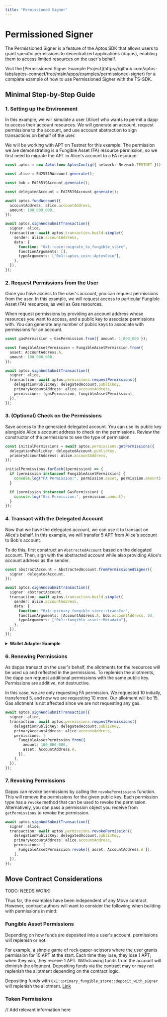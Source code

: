 ```yaml
---
title: "Permissioned Signer"
---
```



# Permissioned Signer

The Permissioned Signer is a feature of the Aptos SDK that allows users to grant specific permissions to decentralized applications (dapps), enabling them to access limited resources on the user's behalf.

<Callout>
 Visit the [Permissioned Signer Example Project](https://github.com/aptos-labs/aptos-connect/tree/main/apps/examples/permissioned-signer) for a complete example of how to use Permissioned Signer with the TS-SDK.
</Callout>

## Minimal Step-by-Step Guide

<Steps>

### 1. Setting up the Environment

In this example, we will simulate a user (Alice) who wants to permit a dapp to access their account resources. We will generate an account, request permissions to the account, and use account abstraction to sign transactions on behalf of the user.

We will be working with APT on Testnet for this example. The permission we are demonstrating is a Fungible Asset (FA) resource permission, so we first need to migrate the APT in Alice's account to a FA resource.

```ts
const aptos = new Aptos(new AptosConfig({ network: Network.TESTNET }));

const alice = Ed25519Account.generate();

const bob = Ed25519Account.generate();

const delegatedAccount = Ed25519Account.generate();

await aptos.fundAccount({
  accountAddress: alice.accountAddress,
  amount: 100_000_000,
});

await aptos.signAndSubmitTransaction({
  signer: alice,
  transaction: await aptos.transaction.build.simple({
    sender: alice.accountAddress,
    data: {
      function: "0x1::coin::migrate_to_fungible_store",
      functionArguments: [],
      typeArguments: ["0x1::aptos_coin::AptosCoin"],
    },
  }),
});
```

### 2. Request Permissions from the User

Once you have access to the user's account, you can request permissions from the user. In this example, we will request access to particular Fungible Asset (FA) resources, as well as Gas resources.

When request permissions by providing an account address whose resources you want to access, and a public key to associate permissions with. You can generate any number of public keys to associate with permissions for an account.

```ts
const gasPermission = GasPermission.from({ amount: 1_000_000 });

const fungibleAssetPermission = FungibleAssetPermission.from({
  asset: AccountAddress.A,
  amount: 100_000_000,
});

await aptos.signAndSubmitTransaction({
  signer: alice,
  transaction: await aptos.permissions.requestPermissions({
    delegationPublicKey: delegatedAccount.publicKey,
    primaryAccountAddress: alice.accountAddress,
    permissions: [gasPermission, fungibleAssetPermission],
  }),
});
```

### 3. (Optional) Check on the Permissions

Save access to the generated delegated account. You can use its public key alongside Alice's account address to check on the permissions. Review the constructor of the permissions to see the type of permission.

```ts
const initialPermissions = await aptos.permissions.getPermissions({
  delegationPublicKey: delegatedAccount.publicKey,
  primaryAccountAddress: alice.accountAddress,
});

initialPermissions.forEach((permission) => {
  if (permission instanceof FungibleAssetPermission) {
    console.log("FA Permission:", permission.asset, permission.amount);
  }

  if (permission instanceof GasPermission) {
    console.log("Gas Permission:", permission.amount);
  }
});
```

### 4. Transact with the Delegated Account

Now that we have the delegated account, we can use it to transact on Alice's behalf. In this example, we will transfer 5 APT from Alice's account to Bob's account.

To do this, first construct an `AbstractedAccount` based on the delegated account. Then, sign with the abstracted account while also providing Alice's account address as the sender.

```ts
const abstractAccount = AbstractedAccount.fromPermissionedSigner({
  signer: delegatedAccount,
});

await aptos.signAndSubmitTransaction({
  signer: abstractAccount,
  transaction: await aptos.transaction.build.simple({
    sender: alice.accountAddress,
    data: {
      function: "0x1::primary_fungible_store::transfer",
      functionArguments: [AccountAddress.A, bob.accountAddress, 5],
      typeArguments: ["0x1::fungible_asset::Metadata"],
    },
  }),
});
```

<details>
<summary>
  <b>Wallet Adapter Example</b>
</summary>

<Callout>
  Wallet's will need to be updated in order to request permissions from the user. In this short example, we will use Aptos Connect to request permissions from the user.
</Callout>

```tsx
async function aptosConnectExample() {
  let aliceAccountAddress: AccountAddress | null  = null;
  let delegatedAccount: Ed25519Account | null = null;
  let abstractAccount: AbstractedAccount | null = null;

  const aptosConnectClient = new ACDappClient({
    dappId: "permissions-with-aptos-connect",
    defaultNetworkName: Network.TESTNET,
  });

  const connectResponse = await aptosConnectClient.connect();
  if (connectResponse.status === "approved") {
    aliceAccountAddress = connectResponse.args.account.address;
  }

  const requestPermissionResponse = await aptosConnectClient.requestPermission({
  network: Network.TESTNET,
    gasPermission: new GasPermission({ amount: 10_000_000 }),
    fungibleAssetPermissions: [
      new FungibleAssetPermission({
        asset: AccountAddress.A,
        amount: 100_000_000,
      }),
    ],
  });

  if (requestPermissionResponse.status === "approved") {
    if (requestPermissionResponse.args.privateKey) {
      delegatedAccount = new Ed25519Account({
        privateKey: requestPermissionResponse.args.privateKey as Ed25519PrivateKey,
      });

      abstractAccount = AbstractedAccount.fromPermissionedSigner({
        signer: delegatedAccount,
        accountAddress: aliceAccountAddress,
      });
    }
  }

  if (aliceAccountAddress && delegatedAccount && abstractAccount) {
    const coinTransferTransaction = await aptos.transaction.build.simple({
      sender: abstractAccount.accountAddress,
      data: {
        function: "0x1::coin::transfer",
        typeArguments: ["0x1::aptos_coin::AptosCoin"],
        functionArguments: [aliceAccountAddress, 100],
      },
    });

    const pendingCoinTransferTransaction = await aptos.transaction.signAndSubmitTransaction({
      transaction: coinTransferTransaction,
      signer: abstractAccount,
    });

    await aptos.waitForTransaction({ hash: pendingCoinTransferTransaction.hash });

    console.log("Coin transfer transaction submitted! ", pendingCoinTransferTransaction.hash);
  }
}
```

</details>

### 6. Renewing Permissions

As dapps transact on the user's behalf, the allotments for the resources will be used up and reflected in the permissions. To replenish the allotments, the dapp can request additional permissions with the same public key. Permissions are additive, not destructive.

In this case, we are only requesting FA permission. We requested 10 initially, transferred 5, and now we are requesting 10 more. Our allotment will be 15. Gas allotment is not affected since we are not requesting any gas.

```ts
await aptos.signAndSubmitTransaction({
  signer: alice,
  transaction: await aptos.permissions.requestPermissions({
    delegationPublicKey: delegatedAccount.publicKey,
    primaryAccountAddress: alice.accountAddress,
    permissions: [
      FungibleAssetPermission.from({
        amount: 100_000_000,
        asset: AccountAddress.A,
      }),
    ],
  }),
});
```

### 7. Revoking Permissions

Dapps can revoke permissions by calling the `revokePermissions` function. This will remove the permissions for the given public key. Each permission type has a `revoke` method that can be used to revoke the permission. Alternatively, you can pass a permission object you receive from `getPermissions` to revoke the permission.

```ts
await aptos.signAndSubmitTransaction({
  signer: alice,
  transaction: await aptos.permissions.revokePermission({
    delegationPublicKey: delegatedAccount.publicKey,
    primaryAccountAddress: alice.accountAddress,
    permissions: [
      FungibleAssetPermission.revoke({ asset: AccountAddress.A }),
    ],
  }),
});
```

</Steps>

## Move Contract Considerations

TODO: NEEDS WORK!

Thus far, the examples have been independent of any Move contract. However, contract authors will want to consider the following when building with permissions in mind:

### Fungible Asset Permissions

Depending on how funds are deposited into a user's account, permissions will replenish or not.

For example, a simple game of rock-paper-scissors where the user grants permission for 10 APT at the start. Each time they lose, they lose 1 APT; when they win, they receive 1 APT. Withdrawing funds from the account will diminish the allotment. Depositing funds via the contract may or may not replenish the allotment depending on the contract logic.

Depositing funds with `0x1::primary_fungible_store::deposit_with_signer` will replenish the allotment. [Link](https://github.com/aptos-labs/aptos-core/blob/65525b671913ec8e7444722e21f6fa4209649d1e/aptos-move/framework/aptos-framework/sources/primary_fungible_store.move#L205-L217)

### Token Permissions

// Add relevant information here


